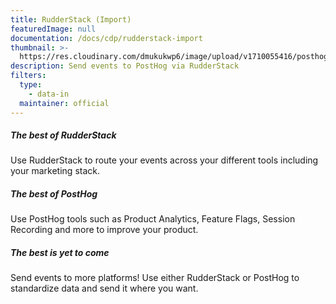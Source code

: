```yaml
---
title: RudderStack (Import)
featuredImage: null
documentation: /docs/cdp/rudderstack-import
thumbnail: >-
  https://res.cloudinary.com/dmukukwp6/image/upload/v1710055416/posthog.com/contents/cdp/thumbnails/rudderstack.png
description: Send events to PostHog via RudderStack
filters:
  type:
    - data-in
  maintainer: official
---
```


<Section
    divider={false}
    title="Send events to PostHog via RudderStack to unlock the best of both platforms - open-source product analytics and a powerful open-source CDP."
    size="full"
    cols={3}
>
    <div>
        <h5>The best of RudderStack</h5>
        <p>Use RudderStack to route your events across your different tools including your marketing stack.</p>
    </div>
    <div>
        <h5>The best of PostHog</h5>
        <p>Use PostHog tools such as Product Analytics, Feature Flags, Session Recording and more to improve your product.</p>
    </div>
        <div>
        <h5>The best is yet to come</h5>
        <p>Send events to more platforms! Use either RudderStack or PostHog to standardize data and send it where you want.</p>
    </div>
</Section>

<TutorialsSlider topic="rudderstack" />

<Documentation />
